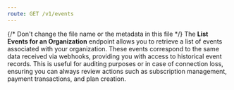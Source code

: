 ```yaml
---
route: GET /v1/events
---
```


{/* Don't change the file name or the metadata in this file */}
The **List Events for an Organization** endpoint allows you to retrieve a list of events associated with your organization. These events correspond to the same data received via webhooks, providing you with access to historical event records. This is useful for auditing purposes or in case of connection loss, ensuring you can always review actions such as subscription management, payment transactions, and plan creation.


